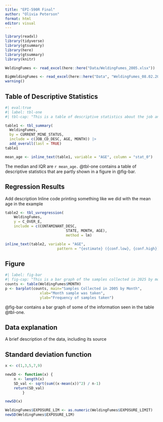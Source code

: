 ```yaml
---
title: "EPI-590R Final"
author: "Olivia Peterson"
format: html
editor: visual
---
```


```r
library(readxl)
library(tidyverse)
library(gtsummary)
library(here)
library(gtsummary)
library(knitr)

WeldingFumes <- read_excel(here::here("Data/WeldingFumes_2005.xlsx"))

BigWeldingFumes <- read_excel(here::here("Data", "WeldingFumes_08.02.2024.xlsx"))
warning()
```

## Table of Descriptive Statistics

```r
#| eval:true
#| label: tbl-one
#| tbl-cap: "This is a table of descriptive statistics about the job and age of the employees sampled stratified by the mine status"

table1 <- tbl_summary(
  WeldingFumes,
  by = CURRENT_MINE_STATUS,
  include = c(JOB_CD_DESC, AGE, MONTH)) |> 
  add_overall(last = TRUE)
table1

mean_age <- inline_text(table1, variable = "AGE", column = "stat_0")
```

The median and IQR are `r mean_age.` @tbl-one contains a table of descriptive statistics that are partly shown in a figure in @fig-bar.

## Regression Results

Add description Inline code printing something like we did with the mean age in the example

```r
table2 <- tbl_uvregression(
	WeldingFumes,
	y = C_OVER_E,
	include = c(CONTAMINANT_DESC,
							STATE, MONTH, AGE),
							method = lm)

inline_text(table2, variable = "AGE",
						pattern = "{estimate} ({conf.low}, {conf.high})")
```

## Figure

```r
#| label: fig-bar
#| fig-cap: "This is a bar graph of the samples collected in 2025 by month"
counts <- table(WeldingFumes$MONTH)
p <- barplot(counts, main="Samples Collected in 2005 by Month",
				xlab="Month sample was taken",
				ylab="Frequency of samples taken")
```

@fig-bar contains a bar graph of some of the information seen in the table @tbl-one.

## Data explanation

A brief description of the data, including its source

## Standard deviation function

```r
x <- c(1,3,5,7,9)

newSD <- function(x) {
	n <- length(x)
	SD_val <- sqrt(sum((x-mean(x))^2) / n-1)
	return(SD_val)
		}

newSD(x)

WeldingFumes$EXPOSURE_LIM <- as.numeric(WeldingFumes$EXPOSURE_LIMIT)
newSD(WeldingFumes$EXPOSURE_LIM)
```
